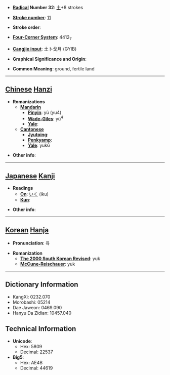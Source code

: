 * '''[[Wiktionary:Chinese radical index| Radical]] Number 32''': [[Wiktionary:Chinese radical index 土|土]]+8 strokes

* '''[[Wiktionary:Chinese total strokes index|Stroke number]]''': [[Wiktionary:Chinese total strokes index 11|11]]

* '''Stroke order''': 

* '''[[Wiktionary:Chinese four corner index|Four-Corner System]]''': 4412<sub>7</sub>

* '''[[Wiktionary:Chinese Cangjie index|Cangjie input]]''': 土卜戈月 (GYIB)

* '''Graphical Significance and Origin''': 

* '''Common Meaning''': ground, fertile land

----

== [[Chinese]] [[Hanzi]] ==

* '''Romanizations'''
** '''[[Mandarin]]'''
*** '''[[Pinyin]]''': yù (yu4)
*** '''[[Wade-Giles]]''': yü<sup>4</sup>
*** '''[[Yale]]''': 
** '''[[Cantonese]]'''
*** '''[[Jyutping]]''':
*** '''[[Penkyamp]]''': 
*** '''[[Yale]]''': yuk6

* '''Other info''': 

----

== [[Japanese]] [[Kanji]] ==

* '''Readings'''
** '''[[On]]''': [[いく]] (iku)
** '''[[Kun]]''': 

* '''Other info''':  

----

== [[Korean]] [[Hanja]] ==

* '''Pronunciation''': 육

* '''Romanization'''
** '''[[The 2000 South Korean Revised Romanization|The 2000 South Korean Revised]]''': yuk
** '''[[McCune-Reischauer]]''': yuk

----

== Dictionary Information ==

* KangXi: 0232.070
* Morobashi: 05214
* Dae Jaweon: 0469.090
* Hanyu Da Zidian: 10457.040

== Technical Information ==

* '''Unicode''':
** Hex: 5809
** Decimal: 22537
* '''Big5''':
** Hex: AE4B
** Decimal: 44619
